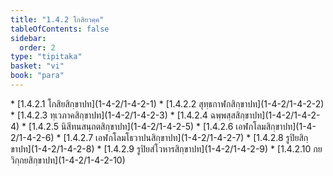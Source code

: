 ```yaml
---
title: "1.4.2 โกสิยวคฺค"
tableOfContents: false
sidebar:
  order: 2
type: "tipitaka"
basket: "vi"
book: "para"
---
```



<DynamicBreadcrumb />



<TableOfContents book="para" section="1.4.2">
* [1.4.2.1 โกสิยสิกฺขาปท](1-4-2/1-4-2-1)
* [1.4.2.2 สุทฺธกาฬกสิกฺขาปท](1-4-2/1-4-2-2)
* [1.4.2.3 ทฺเวภาคสิกฺขาปท](1-4-2/1-4-2-3)
* [1.4.2.4 ฉพฺพสฺสสิกฺขาปท](1-4-2/1-4-2-4)
* [1.4.2.5 นิสีทนสนฺถตสิกฺขาปท](1-4-2/1-4-2-5)
* [1.4.2.6 เอฬกโลมสิกฺขาปท](1-4-2/1-4-2-6)
* [1.4.2.7 เอฬกโลมโธวาปนสิกฺขาปท](1-4-2/1-4-2-7)
* [1.4.2.8 รูปิยสิกฺขาปท](1-4-2/1-4-2-8)
* [1.4.2.9 รูปิยสํโวหารสิกฺขาปท](1-4-2/1-4-2-9)
* [1.4.2.10 กยวิกฺกยสิกฺขาปท](1-4-2/1-4-2-10)
</TableOfContents>